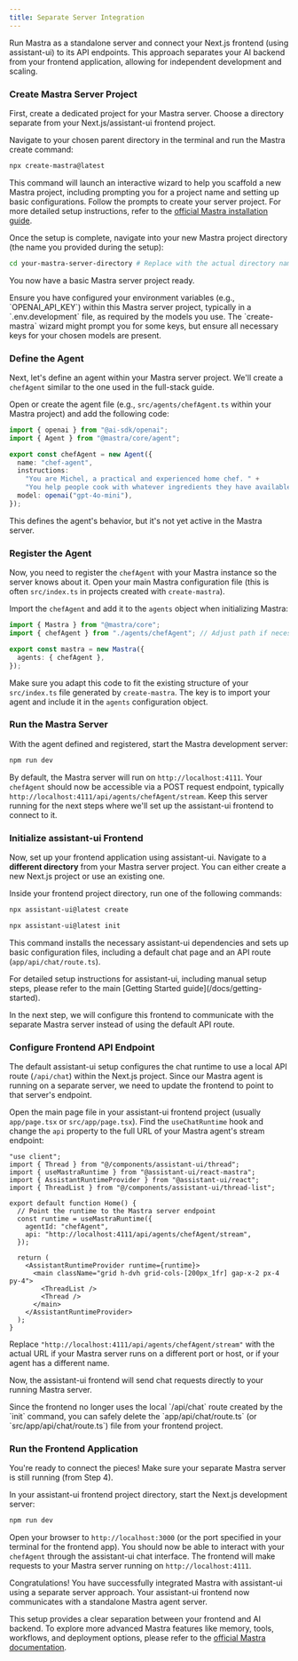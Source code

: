 ```yaml
---
title: Separate Server Integration
---
```



Run Mastra as a standalone server and connect your Next.js frontend (using assistant-ui) to its API endpoints. This approach separates your AI backend from your frontend application, allowing for independent development and scaling.

<Steps>

<Step>

### Create Mastra Server Project

First, create a dedicated project for your Mastra server. Choose a directory separate from your Next.js/assistant-ui frontend project.

Navigate to your chosen parent directory in the terminal and run the Mastra create command:

```bash
npx create-mastra@latest
```

This command will launch an interactive wizard to help you scaffold a new Mastra project, including prompting you for a project name and setting up basic configurations. Follow the prompts to create your server project. For more detailed setup instructions, refer to the [official Mastra installation guide](https://mastra.ai/docs/getting-started/installation).

Once the setup is complete, navigate into your new Mastra project directory (the name you provided during the setup):

```bash
cd your-mastra-server-directory # Replace with the actual directory name
```

You now have a basic Mastra server project ready.

<Callout title="API Keys">
  Ensure you have configured your environment variables (e.g., `OPENAI_API_KEY`)
  within this Mastra server project, typically in a `.env.development` file, as
  required by the models you use. The `create-mastra` wizard might prompt you
  for some keys, but ensure all necessary keys for your chosen models are
  present.
</Callout>

</Step>

<Step>

### Define the Agent

Next, let's define an agent within your Mastra server project. We'll create a `chefAgent` similar to the one used in the full-stack guide.

Open or create the agent file (e.g., `src/agents/chefAgent.ts` within your Mastra project) and add the following code:

```typescript title="src/agents/chefAgent.ts"
import { openai } from "@ai-sdk/openai";
import { Agent } from "@mastra/core/agent";

export const chefAgent = new Agent({
  name: "chef-agent",
  instructions:
    "You are Michel, a practical and experienced home chef. " +
    "You help people cook with whatever ingredients they have available.",
  model: openai("gpt-4o-mini"),
});
```

This defines the agent's behavior, but it's not yet active in the Mastra server.

</Step>

<Step>

### Register the Agent

Now, you need to register the `chefAgent` with your Mastra instance so the server knows about it. Open your main Mastra configuration file (this is often `src/index.ts` in projects created with `create-mastra`).

Import the `chefAgent` and add it to the `agents` object when initializing Mastra:

```typescript title="src/index.ts"
import { Mastra } from "@mastra/core";
import { chefAgent } from "./agents/chefAgent"; // Adjust path if necessary

export const mastra = new Mastra({
  agents: { chefAgent },
});
```

Make sure you adapt this code to fit the existing structure of your `src/index.ts` file generated by `create-mastra`. The key is to import your agent and include it in the `agents` configuration object.

</Step>

<Step>

### Run the Mastra Server

With the agent defined and registered, start the Mastra development server:

```bash npm2yarn
npm run dev
```

By default, the Mastra server will run on `http://localhost:4111`. Your `chefAgent` should now be accessible via a POST request endpoint, typically `http://localhost:4111/api/agents/chefAgent/stream`. Keep this server running for the next steps where we'll set up the assistant-ui frontend to connect to it.

</Step>

<Step>

### Initialize assistant-ui Frontend

Now, set up your frontend application using assistant-ui. Navigate to a **different directory** from your Mastra server project. You can either create a new Next.js project or use an existing one.

Inside your frontend project directory, run one of the following commands:

```sh title="New Project"
npx assistant-ui@latest create
```

```sh title="Existing Project"
npx assistant-ui@latest init
```

This command installs the necessary assistant-ui dependencies and sets up basic configuration files, including a default chat page and an API route (`app/api/chat/route.ts`).

<Callout title="Need Help?">
  For detailed setup instructions for assistant-ui, including manual setup
  steps, please refer to the main [Getting Started
  guide](/docs/getting-started).
</Callout>

In the next step, we will configure this frontend to communicate with the separate Mastra server instead of using the default API route.

</Step>

<Step>

### Configure Frontend API Endpoint

The default assistant-ui setup configures the chat runtime to use a local API route (`/api/chat`) within the Next.js project. Since our Mastra agent is running on a separate server, we need to update the frontend to point to that server's endpoint.

Open the main page file in your assistant-ui frontend project (usually `app/page.tsx` or `src/app/page.tsx`). Find the `useChatRuntime` hook and change the `api` property to the full URL of your Mastra agent's stream endpoint:

```tsx {10} title="app/page.tsx"
"use client";
import { Thread } from "@/components/assistant-ui/thread";
import { useMastraRuntime } from "@assistant-ui/react-mastra";
import { AssistantRuntimeProvider } from "@assistant-ui/react";
import { ThreadList } from "@/components/assistant-ui/thread-list";

export default function Home() {
  // Point the runtime to the Mastra server endpoint
  const runtime = useMastraRuntime({
    agentId: "chefAgent",
    api: "http://localhost:4111/api/agents/chefAgent/stream",
  });

  return (
    <AssistantRuntimeProvider runtime={runtime}>
      <main className="grid h-dvh grid-cols-[200px_1fr] gap-x-2 px-4 py-4">
        <ThreadList />
        <Thread />
      </main>
    </AssistantRuntimeProvider>
  );
}
```

Replace `"http://localhost:4111/api/agents/chefAgent/stream"` with the actual URL if your Mastra server runs on a different port or host, or if your agent has a different name.

Now, the assistant-ui frontend will send chat requests directly to your running Mastra server.

<Callout title="Delete Default API Route">
  Since the frontend no longer uses the local `/api/chat` route created by the
  `init` command, you can safely delete the `app/api/chat/route.ts` (or
  `src/app/api/chat/route.ts`) file from your frontend project.
</Callout>

</Step>

<Step>

### Run the Frontend Application

You're ready to connect the pieces! Make sure your separate Mastra server is still running (from Step 4).

In your assistant-ui frontend project directory, start the Next.js development server:

```bash npm2yarn
npm run dev
```

Open your browser to `http://localhost:3000` (or the port specified in your terminal for the frontend app). You should now be able to interact with your `chefAgent` through the assistant-ui chat interface. The frontend will make requests to your Mastra server running on `http://localhost:4111`.

</Step>

</Steps>

Congratulations! You have successfully integrated Mastra with assistant-ui using a separate server approach. Your assistant-ui frontend now communicates with a standalone Mastra agent server.

This setup provides a clear separation between your frontend and AI backend. To explore more advanced Mastra features like memory, tools, workflows, and deployment options, please refer to the [official Mastra documentation](https://mastra.ai/docs).

